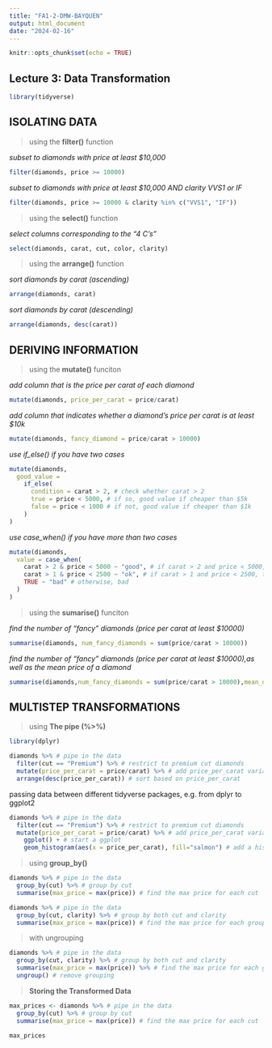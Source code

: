 ---
title: "FA1-2-DMW-BAYQUEN"
output: html_document
date: "2024-02-16"
---

```{r setup, include=FALSE}
knitr::opts_chunk$set(echo = TRUE)
```

## Lecture 3: Data Transformation
```{r}
library(tidyverse)
```

## **ISOLATING DATA**
> using the **filter()** function

*subset to diamonds with price at least $10,000*

```{r}
filter(diamonds, price >= 10000)
```

*subset to diamonds with price at least $10,000 AND clarity VVS1 or IF* 

```{r}
filter(diamonds, price >= 10000 & clarity %in% c("VVS1", "IF"))
```

> using the **select()** function

*select columns corresponding to the "4 C's"*
```{r}
select(diamonds, carat, cut, color, clarity)
```

> using the **arrange()** function

*sort diamonds by carat (ascending)*
```{r}
arrange(diamonds, carat)
```

*sort diamonds by carat (descending)*
```{r}
arrange(diamonds, desc(carat))
```

## **DERIVING INFORMATION**

> using the  **mutate()** funciton

*add column that is the price per carat of each diamond*
```{r}
mutate(diamonds, price_per_carat = price/carat)
```
*add column that indicates whether a diamond's price per carat is at least $10k*
```{r}
mutate(diamonds, fancy_diamond = price/carat > 10000)
```

*use if_else() if you have two cases*
```{r}
mutate(diamonds,
  good_value =
    if_else(
      condition = carat > 2, # check whether carat > 2
      true = price < 5000, # if so, good value if cheaper than $5k
      false = price < 1000 # if not, good value if cheaper than $1k
    )
)
```

*use case_when() if you have more than two cases*
```{r}
mutate(diamonds,
  value = case_when(
    carat > 2 & price < 5000 ~ "good", # if carat > 2 and price < 5000, then good
    carat > 1 & price < 2500 ~ "ok", # if carat > 1 and price < 2500, then ok
    TRUE ~ "bad" # otherwise, bad
  )
)
```


> using the  **sumarise()** funciton

*find the number of "fancy" diamonds (price per carat at least $10000)*
```{r}
summarise(diamonds, num_fancy_diamonds = sum(price/carat > 10000))
```

*find the number of "fancy" diamonds (price per carat at least $10000),as well as the mean price of a diamond*
```{r}
summarise(diamonds,num_fancy_diamonds = sum(price/carat > 10000),mean_diamond_price = mean(price))
```
## **MULTISTEP TRANSFORMATIONS**
> using **The pipe (%>%)**

```{r}
library(dplyr)

diamonds %>% # pipe in the data
  filter(cut == "Premium") %>% # restrict to premium cut diamonds
  mutate(price_per_carat = price/carat) %>% # add price_per_carat variable
  arrange(desc(price_per_carat)) # sort based on price_per_carat
```
passing data between different tidyverse packages, e.g. from dplyr to ggplot2
```{r}
diamonds %>% # pipe in the data
  filter(cut == "Premium") %>% # restrict to premium cut diamonds
  mutate(price_per_carat = price/carat) %>% # add price_per_carat variable
    ggplot() + # start a ggplot
    geom_histogram(aes(x = price_per_carat), fill="salmon") # add a histogram
```

>using **group_by()**

```{r}
diamonds %>% # pipe in the data
  group_by(cut) %>% # group by cut
  summarise(max_price = max(price)) # find the max price for each cut
```
```{r}
diamonds %>% # pipe in the data
  group_by(cut, clarity) %>% # group by both cut and clarity
  summarise(max_price = max(price)) # find the max price for each group
```
>with ungrouping

```{r}
diamonds %>% # pipe in the data
  group_by(cut, clarity) %>% # group by both cut and clarity
  summarise(max_price = max(price)) %>% # find the max price for each group
  ungroup() # remove grouping
```

> **Storing the Transformed Data**

```{r}
max_prices <- diamonds %>% # pipe in the data
  group_by(cut) %>% # group by cut
  summarise(max_price = max(price)) # find the max price for each cut

max_prices
```